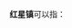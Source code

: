 '''红星镇'''可以指：
{{PRC admin/disambig|23/01/12/109/000|23/07/24/101/000|34/12/26/118/000|51/18/21/108/000|51/32/32/204/000|}}
{{disambig|cat=三字中国镇名消歧义}}